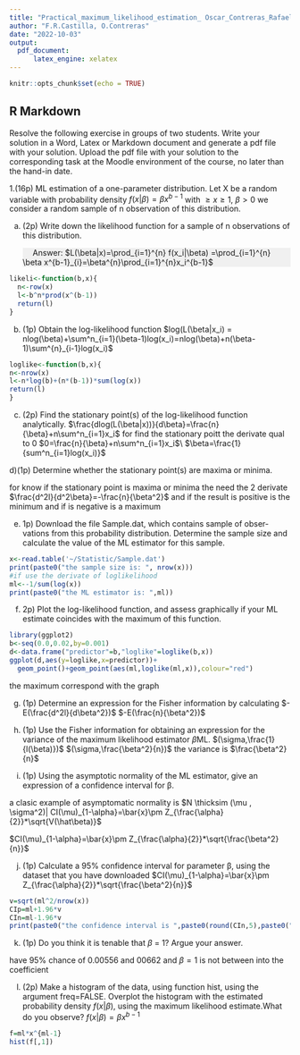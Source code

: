 ```yaml
---
title: "Practical_maximum_likelihood_estimation_ Oscar_Contreras_Rafael_Castilla"
author: "F.R.Castilla, O.Contreras"
date: "2022-10-03"
output: 
  pdf_document:
      latex_engine: xelatex
---
```


```r
knitr::opts_chunk$set(echo = TRUE)

```

## R Markdown

Resolve the following exercise in groups of two students. Write your solution in a Word, Latex or Markdown document and generate a pdf file with your solution. 
Upload the pdf file with your solution to the corresponding task at the Moodle environment of the course, no later than the hand-in date.

1.(16p) ML estimation of a one-parameter distribution. 
  Let X be a random variable with probability density
$f(x|\beta)=\beta x^{b-1}$ with $\geq x\geq1$, $\beta >0$
 we consider a random sample of n observation of this distribution.
 
 a) (2p) Write down the likelihood function for a sample of n observations of this distribution.
 <div style="background-color:#F0F0F0">
&emsp;<i class="fas fa-comment-dots"></i>
Answer: $L(\beta|x)=\prod_{i=1}^{n} f(x_i|\beta) =\prod_{i=1}^{n} \beta x^{b-1}_{i}=\beta^{n}\prod_{i=1}^{n}x_i^{b-1}$ 
&emsp;
</div>
```r
likeli<-function(b,x){
  n<-row(x)
  l<-b^n*prod(x^(b-1))  
  return(l)
}
```
b) (1p) Obtain the log-likelihood function
$log(L(\beta|x_i) = nlog(\beta)+\sum^n_{i=1}(\beta-1)log(x_i)=nlog(\beta)+n(\beta-1)\sum^{n}_{i-1}log(x_i)$
```r
loglike<-function(b,x){
n<-nrow(x)
l<-n*log(b)+(n*(b-1))*sum(log(x))
return(l)
}


```

c) (2p) Find the stationary point(s) of the log-likelihood function analytically.
$\frac{dlog(L(\beta|x))}{d\beta}=\frac{n}{\beta}+n\sum^n_{i=1}x_i$
for find the stationary poitt the derivate qual to 0
$0=\frac{n}{\beta}+n\sum^n_{i=1}x_i$\\
$\beta=\frac{1}{sum^n_{i=1}log(x_i)}$


d)(1p) Determine whether the stationary point(s) are maxima or minima.

for know if the stationary point is maxima or minima the need the 2 derivate
$\frac{d^2l}{d^2\beta}=-\frac{n}{\beta^2}$
and if the result is positive is the minimum and if is negative is a maximum

e) 1p) Download the file Sample.dat, which contains sample of obser-
vations from this probability distribution. Determine the sample size
and calculate the value of the ML estimator for this sample.

```r
x<-read.table('~/Statistic/Sample.dat')
print(paste0("the sample size is: ", nrow(x)))
#if use the derivate of loglikelihood
ml<--1/sum(log(x))
print(paste0("the ML estimator is: ",ml))

```

f) 2p) Plot the log-likelihood function, and assess graphically if your ML estimate coincides with the maximum of this function.

```r
library(ggplot2)
b<-seq(0.0,0.02,by=0.001)
d<-data.frame("predictor"=b,"loglike"=loglike(b,x))
ggplot(d,aes(y=loglike,x=predictor))+
  geom_point()+geom_point(aes(ml,loglike(ml,x)),colour="red")

```
the maximum correspond with the graph
          
g) (1p) Determine an expression for the Fisher information by calculating
$-E(\frac{d^2l}{d\beta^2})$
$-E(\frac{n}{\beta^2})$

h) (1p) Use the Fisher information for obtaining an expression for the variance of the maximum likelihood estimator $\beta$ML.
$(\sigma,\frac{1}{l(\beta)})$
$(\sigma,\frac{\beta^2}{n})$
the variance is $\frac{\beta^2}{n}$

i) (1p) Using the asymptotic normality of the ML estimator, give an expression of a confidence interval for β.

a clasic example of asymptomatic normality is $N \thicksim  (\mu , \sigma^2)| CI(\mu)_{1-\alpha}=\bar{x}\pm Z_{\frac{\alpha}{2}}*\sqrt{V(\hat\beta)}$

$CI(\mu)_{1-\alpha}=\bar{x}\pm Z_{\frac{\alpha}{2}}*\sqrt{\frac{\beta^2}{n}}$

j) (1p) Calculate a 95% confidence interval for parameter β, using the dataset that you have downloaded
$CI(\mu)_{1-\alpha}=\bar{x}\pm Z_{\frac{\alpha}{2}}*\sqrt{\frac{\beta^2}{n}}$
```r
v=sqrt(ml^2/nrow(x))
CIp=ml+1.96*v
CIn=ml-1.96*v
print(paste0("the confidence interval is ",paste0(round(CIn,5),paste0(" : ",round(CIp,5)))))
```
k) (1p) Do you think it is tenable that $\beta$ = 1? Argue your answer.

have 95% chance of 0.00556 and 00662 and $\beta = 1$ is not between into the coefficient

l) (2p) Make a histogram of the data, using function hist, using the argument freq=FALSE. Overplot the histogram with the estimated probability density $f(x|\beta)$, using the maximum likelihood estimate.What do you observe?
$f(x|\beta)=\beta x^{b-1}$
```r
f=ml*x^{ml-1}
hist(f[,1])
```

